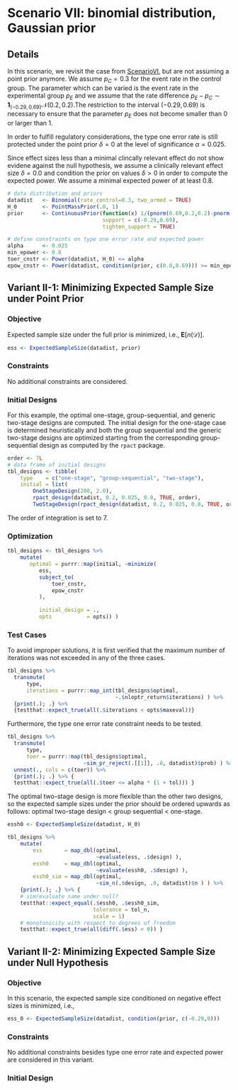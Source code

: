 # Scenario VII: binomial distribution, Gaussian prior {#scenarioVII}

## Details

In this scenario, we revisit the case from [ScenarioVI](#variantVI), but are not assuming a point prior anymore.
We assume $p_C=0.3$ for the event rate in the control group. The parameter which can be varied is the event rate in the experimental group $p_E$ and we assume that the rate difference $p_E-p_C \sim \textbf{1}_{(-0.29,0.69)} \mathcal{N}(0.2,0.2)$.The restriction to the interval $(-0.29,0.69)$ is necessary to ensure that the parameter $p_E$ does not become smaller than $0$ or larger than $1$.

In order to fulfill regulatory considerations, the type one error rate is still protected under the point prior $\delta=0$ at the level of significance $\alpha=0.025$.

Since effect sizes less than a minimal clincally relevant effect do not show evidene against the null hypothesis, we assume a clinically relevant effect size $\delta =0.0$ and condition the prior on values $\delta > 0$ in order to compute the expected power. We assume a minimal expected power of at least $0.8$. 

```r
# data distribution and priors
datadist   <- Binomial(rate_control=0.3, two_armed = TRUE)
H_0        <- PointMassPrior(.0, 1)
prior      <- ContinuousPrior(function(x) 1/(pnorm(0.69,0.2,0.2)-pnorm(-0.29,0.2,0.2))*dnorm(x,0.2,0.2),
                              support = c(-0.29,0.69),
                              tighten_support = TRUE)

# define constraints on type one error rate and expected power
alpha      <- 0.025
min_epower <- 0.8
toer_cnstr <- Power(datadist, H_0) <= alpha
epow_cnstr <- Power(datadist, condition(prior, c(0.0,0.69))) >= min_epower
```

## Variant II-1: Minimizing Expected Sample Size under Point Prior

### Objective

Expected sample size under the full prior is minimized, i.e., $\boldsymbol{E}\big[n(\mathscr{D})\big]$.

```r
ess <- ExpectedSampleSize(datadist, prior)
```

### Constraints

No additional constraints are considered.

### Initial Designs

For this example, the optimal one-stage, group-sequential, and generic two-stage designs are computed. The initial design for the one-stage case is determined heuristically and both the group sequential and the generic two-stage designs are optimized starting from the corresponding group-sequential design as computed by the `rpact` package.

```r
order <- 7L
# data frame of initial designs 
tbl_designs <- tibble(
    type    = c("one-stage", "group-sequential", "two-stage"),
    initial = list(
        OneStageDesign(200, 2.0),
        rpact_design(datadist, 0.2, 0.025, 0.8, TRUE, order),
        TwoStageDesign(rpact_design(datadist, 0.2, 0.025, 0.8, TRUE, order))) )
```
The order of integration is set to 7.

### Optimization

```r
tbl_designs <- tbl_designs %>% 
    mutate(
       optimal = purrr::map(initial, ~minimize(
          ess,
          subject_to(
              toer_cnstr,
              epow_cnstr
          ),
          
          initial_design = ., 
          opts           = opts)) )
```

### Test Cases

To avoid improper solutions, it is first verified that the maximum number of iterations was not exceeded in any of the three cases. 

```r
tbl_designs %>% 
  transmute(
      type, 
      iterations = purrr::map_int(tbl_designs$optimal, 
                                  ~.$nloptr_return$iterations) ) %>%
  {print(.); .} %>% 
  {testthat::expect_true(all(.$iterations < opts$maxeval))}
```

Furthermore, the type one error rate constraint needs to be tested. 
```r
tbl_designs %>% 
  transmute(
      type, 
      toer = purrr::map(tbl_designs$optimal, 
                        ~sim_pr_reject(.[[1]], .0, datadist)$prob) ) %>% 
  unnest(., cols = c(toer)) %>% 
  {print(.); .} %>% {
  testthat::expect_true(all(.$toer <= alpha * (1 + tol))) }
```

The optimal two-stage design is more flexible than the other two designs, so the expected sample sizes under the prior should be ordered upwards as follows: optimal two-stage design < group sequential < one-stage. 

```r
essh0 <- ExpectedSampleSize(datadist, H_0)

tbl_designs %>% 
    mutate(
        ess       = map_dbl(optimal,
                            ~evaluate(ess, .$design) ),
        essh0     = map_dbl(optimal,
                            ~evaluate(essh0, .$design) ),
        essh0_sim = map_dbl(optimal,
                            ~sim_n(.$design, .0, datadist)$n ) ) %>% 
    {print(.); .} %>% {
    # sim/evaluate same under null?
    testthat::expect_equal(.$essh0, .$essh0_sim, 
                           tolerance = tol_n,
                           scale = 1)
    # monotonicity with respect to degrees of freedom
    testthat::expect_true(all(diff(.$ess) < 0)) }
```

## Variant II-2: Minimizing Expected Sample Size under Null Hypothesis

### Objective
In this scenario, the expected sample size conditioned on negative effect sizes is minimized, i.e.,

```r
ess_0 <- ExpectedSampleSize(datadist, condition(prior, c(-0.29,0)))
```

### Constraints
No additional constraints besides type one error rate and expected power are considered in this variant.

### Initial Design
